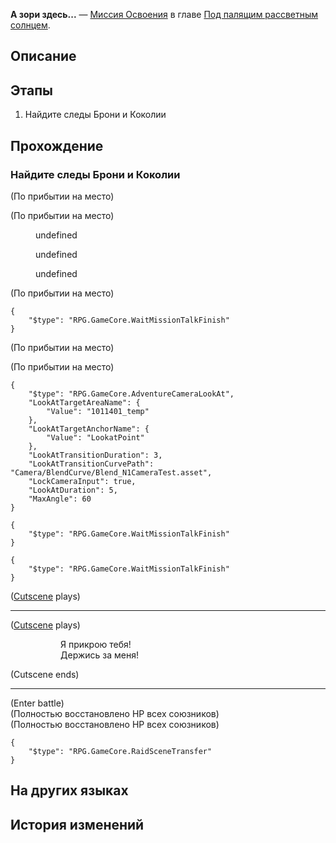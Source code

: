 {{Дополнить|Диалоги.}}
{{Миссия Инфобокс
|id              = 1011401
|Название        = 
|Изображение     = Миссия Освоения А зори здесь....png
|Тип             = Миссия Освоения
|События         = 
|Глава           = Под палящим рассветным солнцем
|Условия         = 
|Персонажи       = Броня; Дань Хэн; Зеле; Коколия; Март 7; Первопроходец
|СтартЛокация    = [[Ярило-VI]] — [[Холм вечнозимья]]
|Локации         = Холм вечнозимья
|Предыдущая      = 
|Следующая       = Возвращение
|Награды         = 
}}
'''А зори здесь...''' — [[Миссия Освоения]] в главе [[Под палящим рассветным солнцем]].

==Описание==
{{Описание|<!--официальное описание из Перекрёстка судеб-->}}

==Этапы==
# Найдите следы Брони и Коколии

==Прохождение==
{{Дополнить}}


===Найдите следы Брони и Коколии===
{{Описание миссии|локация=Холм вечнозимья|Преодолев все трудности и опасности, вы наконец добрались до крайнего севера, где свирепствует Вечная мерзлота. Вот уже сотни лет никто, кроме Верховной хранительницы, не смеет ступить на это древнее поле битвы.<br />Коколия и Броня где-то здесь... Вы должны углубиться в Запретную зону, чтобы найти их.<br />Причина катастрофы - Стелларон - также впереди, приготовьтесь к смертельной битве.}}
{{Диалог Начало}}
;(По прибытии на место)

;(По прибытии на место)
<!--Unknown TalkSentence: 201331001-->
<!--Unknown TalkSentence: 201331002-->
<!--Unknown TalkSentence: 201331003-->
<!--Unknown TalkSentence: 201331004-->
<!--Unknown TalkSentence: 201331005-->
<!--Unknown TalkSentence: 201331006-->
<!--Unknown TalkSentence: 201331007-->
<!--Unknown TalkSentence: 201331008-->
<!--Unknown TalkSentence: 201331009-->
<!--Unknown TalkSentence: 201331010-->
<!--Unknown TalkSentence: 201331011-->
<!--Unknown TalkSentence: 201331012-->
<!--Unknown TalkSentence: 201331013-->
<!--Unknown TalkSentence: 201331014-->
<!--Unknown TalkSentence: 201331015-->
:{{Диалог|Стрелка}} undefined
:{{Диалог|Стрелка}} undefined
:{{Диалог|Стрелка}} undefined

;(По прибытии на место)
<!--Unknown TalkSentence: 201332501-->
<!--Unknown TalkSentence: 201332502-->
<pre>{
	"$type": "RPG.GameCore.WaitMissionTalkFinish"
}</pre>
;(По прибытии на место)

;(По прибытии на место)
<pre>{
	"$type": "RPG.GameCore.AdventureCameraLookAt",
	"LookAtTargetAreaName": {
		"Value": "1011401_temp"
	},
	"LookAtTargetAnchorName": {
		"Value": "LookatPoint"
	},
	"LookAtTransitionDuration": 3,
	"LookAtTransitionCurvePath": "Camera/BlendCurve/Blend_N1CameraTest.asset",
	"LockCameraInput": true,
	"LookAtDuration": 5,
	"MaxAngle": 60
}</pre>
<!--Unknown TalkSentence: 201330201-->
<!--Unknown TalkSentence: 201330202-->
<!--Unknown TalkSentence: 201330203-->
<pre>{
	"$type": "RPG.GameCore.WaitMissionTalkFinish"
}</pre>
:<!--5-second delay-->
<!--Unknown TalkSentence: 201330101-->
<!--Unknown TalkSentence: 201330102-->
<pre>{
	"$type": "RPG.GameCore.WaitMissionTalkFinish"
}</pre>
;([[#Gallery|Cutscene]] plays)
:{{tx}}
----
;([[#Gallery|Cutscene]] plays)
::Я прикрою тебя!
::Держись за меня!
;(Cutscene ends)
----
;(Enter battle)
:{{Enemy List|Коколия, Мать обмана*1}}
;(Полностью восстановлено НР всех союзников)
:{{tx}}
;(Полностью восстановлено НР всех союзников)
<pre>{
	"$type": "RPG.GameCore.RaidSceneTransfer"
}</pre>
{{Диалог Конец}}

==На других языках==
{{На других языках
|en   = The Dawn Here...
|zhs  = 这里的黎明……
|zht  = 這裡的黎明……
|ja   = ここの夜明け……
|ko   = 이곳의 여명……
|es   = La aurora de aquí...
|fr   = L'aube ici...
|ru   = А зори здесь...
|th   = รุ่งอรุณของที่แห่งนี้...
|vi   = Bình Minh Nơi Này
|de   = Die Morgendämmerung hier&nbsp;...
|id   = Fajar di Sini ....
|pt   = O Amanhecer Daqui...
}}

==История изменений==
{{История изменений|2.7}}
